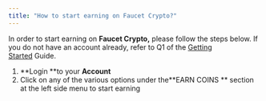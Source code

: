 ```yaml
---
title: "How to start earning on Faucet Crypto?"
---
```


In order to start earning on **Faucet Crypto,** please follow the steps below. If you do not have an account already, refer to Q1 of the [Getting Started](https://knowledge-base.faucetcrypto.com/category/11-getting-started) Guide.

1. **Login **to your **Account**
2. Click on any of the various options under the**EARN COINS ** section at the left side menu to start earning